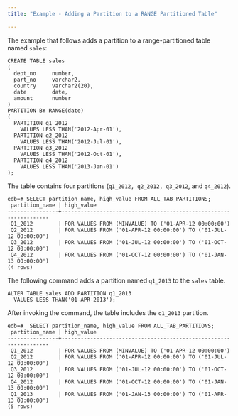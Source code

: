 ```yaml
---
title: "Example - Adding a Partition to a RANGE Partitioned Table"

---
```


<div id="example_adding_a_partition_to_a_range_partitioned_table" class="registered_link"></div>

The example that follows adds a partition to a range-partitioned table named `sales`:

```text
CREATE TABLE sales
(
  dept_no     number,
  part_no     varchar2,
  country     varchar2(20),
  date        date,
  amount      number
)
PARTITION BY RANGE(date)
(
  PARTITION q1_2012
    VALUES LESS THAN('2012-Apr-01'),
  PARTITION q2_2012
    VALUES LESS THAN('2012-Jul-01'),
  PARTITION q3_2012
    VALUES LESS THAN('2012-Oct-01'),
  PARTITION q4_2012
    VALUES LESS THAN('2013-Jan-01')
);
```

The table contains four partitions (`q1_2012, q2_2012, q3_2012`, and `q4_2012`).

```text
edb=# SELECT partition_name, high_value FROM ALL_TAB_PARTITIONS;
 partition_name | high_value
----------------+------------------------------------------------------------------
 Q1_2012        | FOR VALUES FROM (MINVALUE) TO ('01-APR-12 00:00:00')
 Q2_2012        | FOR VALUES FROM ('01-APR-12 00:00:00') TO ('01-JUL-12 00:00:00')
 Q3_2012        | FOR VALUES FROM ('01-JUL-12 00:00:00') TO ('01-OCT-12 00:00:00')
 Q4_2012        | FOR VALUES FROM ('01-OCT-12 00:00:00') TO ('01-JAN-13 00:00:00')
(4 rows)
```

The following command adds a partition named `q1_2013` to the `sales` table.

```text
ALTER TABLE sales ADD PARTITION q1_2013
  VALUES LESS THAN('01-APR-2013');
```

After invoking the command, the table includes the `q1_2013` partition.

```text
edb=#  SELECT partition_name, high_value FROM ALL_TAB_PARTITIONS;
 partition_name | high_value
----------------+------------------------------------------------------------------
 Q1_2012        | FOR VALUES FROM (MINVALUE) TO ('01-APR-12 00:00:00')
 Q2_2012        | FOR VALUES FROM ('01-APR-12 00:00:00') TO ('01-JUL-12 00:00:00')
 Q3_2012        | FOR VALUES FROM ('01-JUL-12 00:00:00') TO ('01-OCT-12 00:00:00')
 Q4_2012        | FOR VALUES FROM ('01-OCT-12 00:00:00') TO ('01-JAN-13 00:00:00')
 Q1_2013        | FOR VALUES FROM ('01-JAN-13 00:00:00') TO ('01-APR-13 00:00:00')
(5 rows)
```
